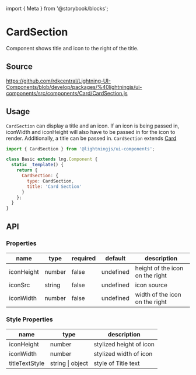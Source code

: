 ﻿import { Meta } from '@storybook/blocks';

<Meta of={CardSectionStories} />

# CardSection

Component shows title and icon to the right of the title.

## Source

https://github.com/rdkcentral/Lightning-UI-Components/blob/develop/packages/%40lightningjs/ui-components/src/components/Card/CardSection.js

## Usage

`CardSection` can display a title and an icon. If an icon is being passed in, iconWidth and iconHeight will also have to be passed in for the icon to render. Additionally, a title can be passed in.
`CardSection` extends [Card](?path=/docs/tiles-cards-card--card)

```js
import { CardSection } from '@lightningjs/ui-components';

class Basic extends lng.Component {
  static _template() {
    return {
      CardSection: {
        type: CardSection,
        title: 'Card Section'
      }
    };
  }
}
```

## API

### Properties

| name       | type   | required | default   | description                     |
| ---------- | ------ | -------- | --------- | ------------------------------- |
| iconHeight | number | false    | undefined | height of the icon on the right |
| iconSrc    | string | false    | undefined | icon source                     |
| iconWidth  | number | false    | undefined | width of the icon on the right  |

### Style Properties

| name           | type             | description             |
| -------------- | ---------------- | ----------------------- |
| iconHeight     | number           | stylized height of icon |
| iconWidth      | number           | stylized width of icon  |
| titleTextStyle | string \| object | style of Title text     |
